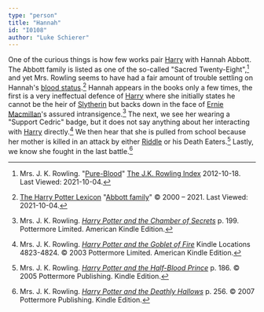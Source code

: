 ```yaml
---
type: "person"
title: "Hannah"
id: "I0108"
author: "Luke Schierer"
---
```


<BioCard id={frontmatter.id} ></BioCard>

One of the curious things is how few works pair [Harry][] with Hannah Abbott.
The Abbott family is listed as one of the so-called "Sacred
Twenty-Eight",[^211004-10] and yet Mrs. Rowling seems to have had a fair amount
of trouble settling on Hannah's [blood status].[^211004-11]  Hannah appears in the books only a few
times, the first is a very ineffectual defence of [Harry][] where she initially
states he cannot be the heir of [Slytherin][Salazar] but backs down in the face
of [Ernie Macmillan][Ernie]'s assured intransigence.[^211004-12]  The next, we
see her wearing a "Support Cedric" badge, but it does not say anything about
her interacting with [Harry] directly.[^211004-13]  We then hear that she is
pulled from school because her mother is killed in an attack by either
[Riddle][] or his Death Eaters.[^211004-14]  Lastly, we know she fought in the
last battle.[^211004-15]

[blood status]: <../../../culture/class_and_blood>

[Harry]: <../../potter.harry_james>

[Salazar]: <../../slytherin/salazar>

[Ernie]: <../../macmillan>

[Riddle]: <../../riddle/tom_marvolo>

[^211004-15]: Mrs. J. K. Rowling.
    _[Harry Potter and the Deathly Hallows](https://www.goodreads.com/book/show/136251.Harry_Potter_and_the_Deathly_Hallows)_
    p. 256. © 2007 Pottermore Publishing. Kindle Edition.

[^211004-14]: Mrs. J. K. Rowling.
    _[Harry Potter and the Half-Blood Prince](https://www.goodreads.com/book/show/1.Harry_Potter_and_the_Half_Blood_Prince)_
    p. 186. © 2005 Pottermore Publishing. Kindle Edition.

[^211004-13]: Mrs. J. K. Rowling.
    _[Harry Potter and the Goblet of Fire](https://www.goodreads.com/book/show/6.Harry_Potter_and_the_Goblet_of_Fire)_
    Kindle Locations 4823-4824. © 2003 Pottermore Limited. American Kindle Edition.

[^211004-12]: Mrs. J. K. Rowling.
    _[Harry Potter and the Chamber of Secrets](https://www.goodreads.com/book/show/15881.Harry_Potter_and_the_Chamber_of_Secrets)_
    p. 199. Pottermore Limited. American Kindle Edition.

[^211004-11]: [The Harry Potter Lexicon](https://www.hp-lexicon.org/)
    "[Abbott family](https://www.hp-lexicon.org/character/abbott-family/)"
    © 2000 – 2021.  Last Viewed: 2021-10-04.

[^211004-10]: Mrs. J. K. Rowling.
    "[Pure-Blood](https://www.rowlingindex.org/work/pmpbl/)"
    [The J.K. Rowling Index](https://www.rowlingindex.org)
    2012-10-18. Last Viewed: 2021-10-04.

